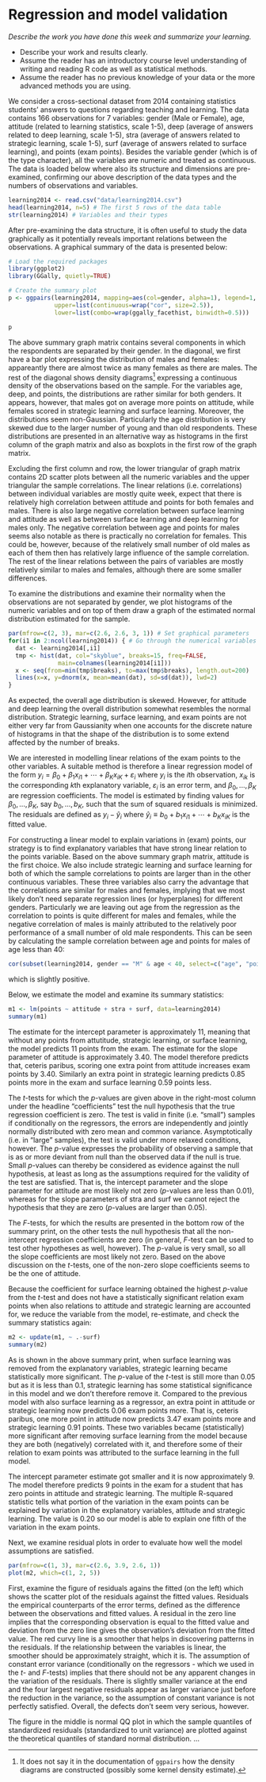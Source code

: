 # Regression and model validation

*Describe the work you have done this week and summarize your learning.*

- Describe your work and results clearly. 
- Assume the reader has an introductory course level understanding of writing and reading R code as well as statistical methods.
- Assume the reader has no previous knowledge of your data or the more advanced methods you are using.

We consider a cross-sectional dataset from 2014 containing statistics students' answers to questions regarding teaching and learning. The data contains 166 observations for 7 variables: gender (Male or Female), age, attitude (related to learning statistics, scale 1-5), deep (average of answers related to deep learning, scale 1-5), stra (average of answers related to strategic learning, scale 1-5), surf (average of answers related to surface learning), and points (exam points). Besides the variable gender (which is of the type character), all the variables are numeric and treated as continuous. The data is loaded below where also its structure and dimensions are pre-examined, confirming our above description of the data types and the numbers of observations and variables. 

```r
learning2014 <- read.csv("data/learning2014.csv")
head(learning2014, n=5) # The first 5 rows of the data table
str(learning2014) # Variables and their types
```

After pre-examining the data structure, it is often useful to study the data graphically as it potentially reveals important relations between the observations. A graphical summary of the data is presented below:

```r
# Load the required packages
library(ggplot2)
library(GGally, quietly=TRUE)

# Create the summary plot
p <- ggpairs(learning2014, mapping=aes(col=gender, alpha=1), legend=1,
             upper=list(continuous=wrap("cor", size=2.5)),
             lower=list(combo=wrap(ggally_facethist, binwidth=0.5)))
```
```r
p
```

The above summary graph matrix contains several components in which the respondents are separated by their gender. In the diagonal, we first have a bar plot expressing the distribution of males and females: appareantly there are almost twice as many females as there are males. The rest of the diagonal shows density diagrams^[It does not say it in the documentation of `ggpairs` how the density diagrams are constructed (possibly some kernel density estimate).] expressing a continuous density of the observations based on the sample. For the variables age, deep, and points, the distributions are rather similar for both genders. It appears, however, that males got on average more points on attitude, while females scored in strategic learning and surface learning. Moreover, the distributions seem non-Gaussian. Particularly the age distribution is very skewed due to the larger number of young and than old respondents. These distributions are presented in an alternative way as histograms in the first column of the graph matrix and also as boxplots in the first row of the graph matrix.

Excluding the first column and row, the lower triangular of graph matrix contains 2D scatter plots between all the numeric variables and the upper triangular the sample correlations. The linear relations (i.e. correlations) between individual variables are mostly quite week, expect that there is relatively high correlation between attitude and points for both females and males. There is also large negative correlation between surface learning and attitude as well as between surface learning and deep learning for males only. The negative correlation between age and points for males seems also notable as there is practically no correlation for females. This could be, however, because of the relatively small number of old males as each of them then has relatively large influence of the sample correlation. The rest of the linear relations between the pairs of variables are mostly relatively similar to males and females, although there are some smaller differences. 

To examine the distributions and examine their normality when the observations are not separated by gender, we plot histograms of the numeric variables and on top of them draw a graph of the estimated normal distribution estimated for the sample.
```r
par(mfrow=c(2, 3), mar=c(2.6, 2.6, 3, 1)) # Set graphical parameters
for(i1 in 2:ncol(learning2014)) { # Go through the numerical variables
  dat <- learning2014[,i1]
  tmp <- hist(dat, col="skyblue", breaks=15, freq=FALSE,
              main=colnames(learning2014[i1]))
  x <- seq(from=min(tmp$breaks), to=max(tmp$breaks), length.out=200) 
  lines(x=x, y=dnorm(x, mean=mean(dat), sd=sd(dat)), lwd=2)
}
```
As expected, the overall age distribution is skewed. However, for attitude and deep learning the overall distribution somewhat resembles the normal distribution. Strategic learning, surface learning, and exam points are not either very far from Gaussianity when one accounts for the discrete nature of histograms in that the shape of the distribution is to some extend affected by the number of breaks.

We are interested in modelling linear relations of the exam points to the other variables. A suitable method is therefore a linear regression model of the form $y_i = \beta_0 + \beta_1x_{i1} + \cdots + \beta_Kx_{iK} + \varepsilon_i$ where $y_i$ is the $i$th observation, $x_{ik}$ is the corresponding $k$th explanatory variable, $\varepsilon_i$ is an error term, and $\beta_0,...,\beta_K$ are regression coefficients. The model is estimated by finding values for $\beta_0,...,\beta_K$, say $b_0,...,b_K$, such that the sum of squared residuals is minimized. The residuals are defined as $y_i - \hat{y}_i$ where $\hat{y}_i \equiv b_0 + b_1x_{i1} + \cdots + b_Kx_{iK}$ is the fitted value.

For constructing a linear model to explain variations in (exam) points, our strategy is to find explanatory variables that have strong linear relation to the points variable. Based on the above summary graph matrix, attitude is the first choice. We also include strategic learning and surface learning for both of which the sample correlations to points are larger than in the other continuous variables. These three variables also carry the advantage that the correlations are similar for males and females, implying that we most likely don't need separate regression lines (or hyperplanes) for different genders. Particularly we are leaving out age from the regression as the correlation to points is quite different for males and females, while the negative correlation of males is mainly attributed to the relatively poor performance of a small number of old male respondents. This can be seen by calculating the sample correlation between age and points for males of age less than 40:
```r
cor(subset(learning2014, gender == "M" & age < 40, select=c("age", "points")))[1, 2]
```
which is slightly positive.

Below, we estimate the model and examine its summary statistics:
```r
m1 <- lm(points ~ attitude + stra + surf, data=learning2014)
summary(m1)
```
The estimate for the intercept parameter is approximately $11$, meaning that without any points from attutitude, strategic learning, or surface learning, the model predicts $11$ points from the exam. The estimate for the slope parameter of attitude is approximately $3.40$. The model therefore predicts that, ceteris paribus, scoring one extra point from attitude increases exam points by $3.40$. Similarly an extra point in strategic learning predicts $0.85$ points more in the exam and surface learning $0.59$ points less. 

The $t$-tests for which the $p$-values are given above in the right-most column under the headline "coefficients" test the null hypothesis that the true regression coefficient is zero. The test is valid in finite (i.e. "small") samples if conditionally on the regressors, the errors are independently and jointly normally distributed with zero mean and common variance. Asymptotically (i.e. in "large" samples), the test is valid under more relaxed conditions, however. The $p$-value expresses the probability of observing a sample that is as or more deviant from null than the observed data if the null is true. Small $p$-values can thereby be considered as evidence against the null hypothesis, at least as long as the assumptions required for the validity of the test are satisfied. That is, the intercept parameter and the slope parameter for attitude are most likely not zero ($p$-values are less than $0.01$), whereas for the slope parameters of stra and surf we cannot reject the hypothesis that they are zero ($p$-values are larger than $0.05$). 

The $F$-tests, for which the results are presented in the bottom row of the summary print, on the other tests the null hypothesis that all the non-intercept regression coefficients are zero (in general, $F$-test can be used to test other hypotheses as well, however). The $p$-value is very small, so all the slope coefficients are most likely not zero. Based on the above discussion on the $t$-tests, one of the non-zero slope coefficients seems to be the one of attitude.

Because the coefficient for surface learning obtained the highest $p$-value from the $t$-test and does not have a statistically significant relation exam points when also relations to attitude and strategic learning are accounted for, we reduce the variable from the model, re-estimate, and check the summary statistics again:
```r
m2 <- update(m1, ~ .-surf)
summary(m2)
```
As is shown in the above summary print, when surface learning was removed from the explanatory variables, strategic learning became statistically more significant. The $p$-value of the $t$-test is still more than $0.05$ but as it is less than $0.1$, strategic learning has some statistical significance in this model and we don't therefore remove it. Compared to the previous model with also surface learning as a regressor, an extra point in attitude or strategic learning now predicts $0.06$ exam points more. That is, ceteris paribus, one more point in attitude now predicts $3.47$ exam points more and strategic learning $0.91$ points. These two variables became (statistically) more significant after removing surface learning from the model because they are both (negatively) correlated with it, and therefore some of their relation to exam points was attributed to the surface learning in the full model. 

The intercept parameter estimate got smaller and it is now approximately $9$. The model therefore predicts $9$ points in the exam for a student that has zero points in attitude and strategic learning. The multiple R-squared statistic tells what portion of the variation in the exam points can be explained by variation in the explanatory variables, attitude and strategic learning. The value is $0.20$ so our model is able to explain one fifth of the variation in the exam points. 

Next, we examine residual plots in order to evaluate how well the model assumptions are satisfied.
```R
par(mfrow=c(1, 3), mar=c(2.6, 3.9, 2.6, 1))
plot(m2, which=c(1, 2, 5))
```
First, examine the figure of residuals agains the fitted (on the left) which shows the scatter plot of the residuals against the fitted values. Residuals the empirical counterparts of the error terms, defined as the difference between the observations and fitted values. A residual in the zero line implies that the corresponding observation is equal to the fitted value and deviation from the zero line gives the observation's deviation from the fitted value. The red curvy line is a smoother that helps in discovering patterns in the residuals. If the relationship between the variables is linear, the smoother should be approximately straight, which it is. The assumption of constant error variance (conditionally on the regressors - which we used in the $t$- and $F$-tests) implies that there should not be any apparent changes in the variation of the residuals. There is slightly smaller variance at the end and the four largest negative residuals appear as larger variance just before the reduction in the variance, so the assumption of constant variance is not perfectly satisfied. Overall, the defects don't seem very serious, however.

The figure in the middle is normal QQ plot in which the sample quantiles of standardized residuals (standardized to unit variance) are plotted against the theoretical quantiles of standard normal distribution. ...
